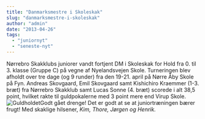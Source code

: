 ```yaml
---
title: "Danmarksmestre i Skoleskak"
slug: "danmarksmestre-i-skoleskak"
author: "admin"
date: "2013-04-26"
tags: 
  - "juniornyt"
  - "seneste-nyt"
---
```


Nørrebro Skakklubs juniorer vandt fortjent DM i Skoleskak for Hold fra 0. til 3. klasse (Gruppe C) på vegne af Nyelandsvejen Skole. Turneringen blev afholdt over tre dage (og 9 runder) fra den 19-21. april på Nørre Åby Skole på Fyn. Andreas Skovgaard, Emil Skovgaard samt Kishichiro Kraemmer (1-3. bræt) fra Nørrebro Skakklub samt Lucas Sonne (4. bræt) scorede i alt 38,5 point, hvilket rakte til guldpokalerne med 3 point mere end Virup Skole. ![Guldholdet](/images/skoleskakteam-1024x768.jpg)Godt gået drenge! Det er godt at se at juniortræningen bærer frugt! Med skaklige hilsener, _Kim, Thore, Jørgen og Henrik._
